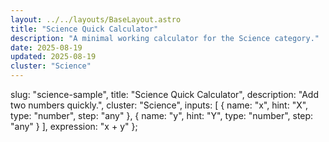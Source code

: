 ```yaml
---
layout: ../../layouts/BaseLayout.astro
title: "Science Quick Calculator"
description: "A minimal working calculator for the Science category."
date: 2025-08-19
updated: 2025-08-19
cluster: "Science"
---
```



  slug: "science-sample",
  title: "Science Quick Calculator",
  description: "Add two numbers quickly.",
  cluster: "Science",
  inputs: [
    { name: "x", hint: "X", type: "number", step: "any" },
    { name: "y", hint: "Y", type: "number", step: "any" }
  ],
  expression: "x + y"
};

<Calculator schema={schema} />
